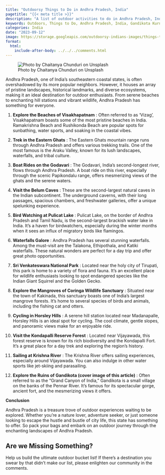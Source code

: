 ```yaml
---
title: "Outdoorsy Things to Do in Andhra Pradesh, India"
pagetitle: "{{< meta title >}}"
description: "A list of outdoor activities to do in Andhra Pradesh, India."
keywords: Outdoors, Things to Do, Andhra Pradesh, India, Gandikota Kurnool
categories: India
date: "2023-09-12"
image: https://storage.googleapis.com/outdoorsy-indians-images/things-to-do/grand-canyon-of-india.jpg
format:
  html:
    include-after-body: ../../../comments.html
---
```


![Photo by Chaitanya Chunduri on Unsplash](https://storage.googleapis.com/outdoorsy-indians-images/things-to-do/grand-canyon-of-india.jpg){fig-alt="A Beautifull location on the bank of the river Penna sited in Gandikota, Kurnool." .prview-image}

Andhra Pradesh, one of India's southeastern coastal states, is often overshadowed by its more popular neighbors. However, it houses an array of pristine landscapes, historical landmarks, and diverse ecosystems, making it an ideal destination for outdoor enthusiasts. From serene beaches to enchanting hill stations and vibrant wildlife, Andhra Pradesh has something for everyone. 

1. **Explore the Beaches of Visakhapatnam** : Often referred to as 'Vizag', Visakhapatnam boasts some of the most pristine beaches in India. Ramakrishna Beach and Rushikonda Beach are popular spots for sunbathing, water sports, and soaking in the coastal vibes. 

2. **Trek in the Eastern Ghats** : The Eastern Ghats mountain range runs through Andhra Pradesh and offers various trekking trails. One of the most famous is the Araku Valley, known for its lush landscapes, waterfalls, and tribal culture. 

3. **Boat Rides on the Godavari** : The Godavari, India's second-longest river, flows through Andhra Pradesh. A boat ride on this river, especially through the scenic Papikondalu range, offers mesmerizing views of the ghats and the serene waters. 

4. **Visit the Belum Caves** : These are the second-largest natural caves in the Indian subcontinent. The underground caverns, with their long passages, spacious chambers, and freshwater galleries, offer a unique spelunking experience. 

5. **Bird Watching at Pulicat Lake** : Pulicat Lake, on the border of Andhra Pradesh and Tamil Nadu, is the second-largest brackish water lake in India. It's a haven for birdwatchers, especially during the winter months when it sees an influx of migratory birds like flamingos. 

6. **Waterfalls Galore** : Andhra Pradesh has several stunning waterfalls. Among the must-visit are the Talakona, Ethipothala, and Katiki waterfalls. These natural wonders are perfect for a day trip and offer great photo opportunities. 

7. **Sri Venkateswara National Park** : Located near the holy city of Tirupati, this park is home to a variety of flora and fauna. It’s an excellent place for wildlife enthusiasts looking to spot endangered species like the Indian Giant Squirrel and the Golden Gecko. 

8. **Explore the Mangroves of Coringa Wildlife Sanctuary** : Situated near the town of Kakinada, this sanctuary boasts one of India’s largest mangrove forests. It's home to several species of birds and animals, including the fishing cat and otters. 

9. **Cycling in Horsley Hills** : A serene hill station located near Madanapalle, Horsley Hills is an ideal spot for cycling. The cool climate, gentle slopes, and panoramic views make for an enjoyable ride. 

10. **Visit the Kondapalli Reserve Forest** : Located near Vijayawada, this forest reserve is known for its rich biodiversity and the Kondapalli Fort. It's a great place for a day trek and exploring the region's history. 

11. **Sailing at Krishna River** : The Krishna River offers sailing experiences, especially around Vijayawada. You can also indulge in other water sports like jet-skiing and parasailing. 

12. **Explore the Ruins of Gandikota (cover image of this article)** : Often referred to as the "Grand Canyon of India," Gandikota is a small village on the banks of the Pennar River. It's famous for its spectacular gorge, ancient fort, and the mesmerizing views it offers.

**Conclusion**

Andhra Pradesh is a treasure trove of outdoor experiences waiting to be explored. Whether you're a nature lover, adventure seeker, or just someone looking to escape the hustle and bustle of city life, this state has something to offer. So pack your bags and embark on an outdoor journey through the enchanting landscapes of Andhra Pradesh.
  
  
::: callout-tip
## Are we Missing Something?
Help us build the ultimate outdoor bucket list! If there's a destination you swear by that didn't make our list, please enlighten our community in the comments.
:::
